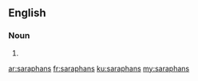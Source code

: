 ==English==

===Noun===
{{head|en}}

# {{plural of|saraphan}}

[[ar:saraphans]]
[[fr:saraphans]]
[[ku:saraphans]]
[[my:saraphans]]